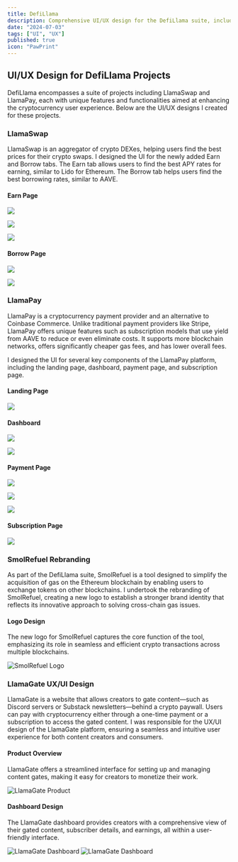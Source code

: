 ```yaml
---
title: DefiLlama
description: Comprehensive UI/UX design for the DefiLlama suite, including detailed work on LlamaSwap and LlamaPay to enhance the user experience in cryptocurrency transactions, payments, and decentralized finance applications. This includes the design of key components such as landing pages, dashboards, payment interfaces, and subscription models, all tailored to improve usability and functionality across multiple blockchain networks.
date: "2024-07-03"
tags: ["UI", "UX"]
published: true
icon: "PawPrint"
---
```


## UI/UX Design for DefiLlama Projects

DefiLlama encompasses a suite of projects including LlamaSwap and LlamaPay, each with unique features and functionalities aimed at enhancing the cryptocurrency user experience. Below are the UI/UX designs I created for these projects.

### LlamaSwap

LlamaSwap is an aggregator of crypto DEXes, helping users find the best prices for their crypto swaps. I designed the UI for the newly added Earn and Borrow tabs. The Earn tab allows users to find the best APY rates for earning, similar to Lido for Ethereum. The Borrow tab helps users find the best borrowing rates, similar to AAVE.

#### Earn Page

![](/images/llamaswap-earn-1.png)

![](/images/llamaswap-earn-2.png)

![](/images/llamaswap-earn-3.png)

#### Borrow Page

![](/images/llamaswap-borrow-1.png)

![](/images/llamaswap-borrow-2.png)

### LlamaPay

LlamaPay is a cryptocurrency payment provider and an alternative to Coinbase Commerce. Unlike traditional payment providers like Stripe, LlamaPay offers unique features such as subscription models that use yield from AAVE to reduce or even eliminate costs. It supports more blockchain networks, offers significantly cheaper gas fees, and has lower overall fees.

I designed the UI for several key components of the LlamaPay platform, including the landing page, dashboard, payment page, and subscription page.

#### Landing Page

![](/images/llamapay-landing.png)

#### Dashboard

![](/images/llamapay-dashboard-1.png)

![](/images/llamapay-dashboard-2.png)

#### Payment Page

![](/images/llamapay-payments-1.png)

![](/images/llamapay-payments-2.png)

![](/images/llamapay-payments-3.png)

#### Subscription Page

![](/images/llamapay-subcriptions-1.png)

### SmolRefuel Rebranding

As part of the DefiLlama suite, SmolRefuel is a tool designed to simplify the acquisition of gas on the Ethereum blockchain by enabling users to exchange tokens on other blockchains. I undertook the rebranding of SmolRefuel, creating a new logo to establish a stronger brand identity that reflects its innovative approach to solving cross-chain gas issues.

#### Logo Design

The new logo for SmolRefuel captures the core function of the tool, emphasizing its role in seamless and efficient crypto transactions across multiple blockchains.

![SmolRefuel Logo](/images/smolrefuel-rebrand.webp)

### LlamaGate UX/UI Design

LlamaGate is a website that allows creators to gate content—such as Discord servers or Substack newsletters—behind a crypto paywall. Users can pay with cryptocurrency either through a one-time payment or a subscription to access the gated content. I was responsible for the UX/UI design of the LlamaGate platform, ensuring a seamless and intuitive user experience for both content creators and consumers.

#### Product Overview

LlamaGate offers a streamlined interface for setting up and managing content gates, making it easy for creators to monetize their work.

![LlamaGate Product](/images/llamagate-product-1.webp)

#### Dashboard Design

The LlamaGate dashboard provides creators with a comprehensive view of their gated content, subscriber details, and earnings, all within a user-friendly interface.

![LlamaGate Dashboard](/images/llamagate-dashboard-1.webp)
![LlamaGate Dashboard](/images/llamagate-dashboard-2.webp)